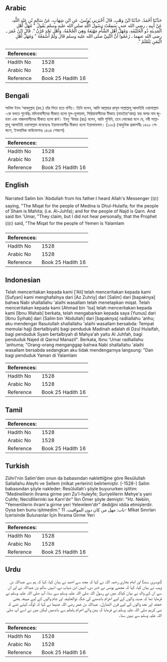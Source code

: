 ## Arabic


<div dir="rtl" lang="ar" style={{fontSize:'larger',backgroundColor:'#f8f9fa',padding:20}}>
حَدَّثَنَا أَحْمَدُ، حَدَّثَنَا ابْنُ وَهْبٍ، قَالَ أَخْبَرَنِي يُونُسُ، عَنِ ابْنِ شِهَابٍ، عَنْ سَالِمِ بْنِ عَبْدِ اللَّهِ، عَنْ أَبِيهِ ـ رضى الله عنه ـ سَمِعْتُ رَسُولَ اللَّهِ صلى الله عليه وسلم يَقُولُ ‏"‏ مُهَلُّ أَهْلِ الْمَدِينَةِ ذُو الْحُلَيْفَةِ، وَمُهَلُّ أَهْلِ الشَّأْمِ مَهْيَعَةُ وَهِيَ الْجُحْفَةُ، وَأَهْلِ نَجْدٍ قَرْنٌ ‏"‏‏.‏ قَالَ ابْنُ عُمَرَ ـ رضى الله عنهما ـ زَعَمُوا أَنَّ النَّبِيَّ صلى الله عليه وسلم قَالَ وَلَمْ أَسْمَعْهُ ‏"‏ وَمُهَلُّ أَهْلِ الْيَمَنِ يَلَمْلَمُ ‏"‏‏.‏
</div>
<div style={{backgroundColor:'#f8f9fa',padding:20, marginBottom: 10}}><table> <thead> <tr> <th>References:</th> <th></th> </tr> </thead> <tbody><tr><td>Hadith No</td><td>1528</td></tr><tr><td>Arabic No</td><td>1528</td></tr><tr><td>Reference</td><td>Book 25 Hadith 16</td></tr></tbody></table></div>

## Bengali


<div dir="ltr" lang="bn" style={{fontSize:'larger',backgroundColor:'#f8f9fa',padding:20}}>
সালিম ইবন ‘আবদুল্লাহ (রহ.) তাঁর পিতা হতে বর্ণিত। তিনি বলেন, আমি আল্লাহর রাসূল সাল্লাল্লাহু আলাইহি ওয়াসাল্লাম -কে বলতে শুনেছিঃ মদিনাবাসীদের মীকাত হলো যুল-হুলায়ফা, সিরিয়াবাসীদের মীকাত (মাহইয়া‘আহ) যার অপর নাম জুহফা এবং নাজদবাসীদের মীকাত হলো ক্বার্ন। ইবনু ‘উমার (রাঃ) বলেন, আমি শুনিনি, তবে লোকেরা বলে যে, নবী সাল্লাল্লাহু আলাইহি ওয়াসাল্লাম বলেছেনঃ ইয়ামানবাসীর মীকাত হলো ইয়ালামলাম। (১৩৩) (আধুনিক প্রকাশনীঃ ১৪২৮ শেষাংশ, ইসলামিক ফাউন্ডেশনঃ ১৪৩৪ শেষাংশ)
</div>
<div style={{backgroundColor:'#f8f9fa',padding:20, marginBottom: 10}}><table> <thead> <tr> <th>References:</th> <th></th> </tr> </thead> <tbody><tr><td>Hadith No</td><td>1528</td></tr><tr><td>Arabic No</td><td>1528</td></tr><tr><td>Reference</td><td>Book 25 Hadith 16</td></tr></tbody></table></div>

## English


<div dir="ltr" lang="en" style={{fontSize:'larger',backgroundColor:'#f8f9fa',padding:20}}>
Narrated Salim bin 'Abdullah from his father:I heard Allah's Messenger (ﷺ) saying, "The Miqat for the people of Medina is Dhul-Hulaifa; for the people of Sham is Mahita; (i.e. Al-Juhfa); and for the people of Najd is Qarn. And said Ibn 'Umar, "They claim, but I did not hear personally, that the Prophet (ﷺ) said, "The Miqat for the people of Yemen is Yalamlam
</div>
<div style={{backgroundColor:'#f8f9fa',padding:20, marginBottom: 10}}><table> <thead> <tr> <th>References:</th> <th></th> </tr> </thead> <tbody><tr><td>Hadith No</td><td>1528</td></tr><tr><td>Arabic No</td><td>1528</td></tr><tr><td>Reference</td><td>Book 25 Hadith 16</td></tr></tbody></table></div>

## Indonesian


<div dir="ltr" lang="id" style={{fontSize:'larger',backgroundColor:'#f8f9fa',padding:20}}>
Telah menceritakan kepada kami ['Ali] telah menceritakan kepada kami [Sufyan] kami menghafalnya dari [Az Zuhriy] dari [Salim] dari [bapaknya] bahwa Nabi shallallahu 'alaihi wasallam telah menetapkan miqat. Telah menceritakan kepada kami [Ahmad bin 'Isa] telah menceritakan kepada kami [Ibnu Wahab] berkata, telah mengabarkan kepada saya [Yunus] dari [Ibnu Syihab] dari [Salim bin 'Abdullah] dari [bapaknya] radliallahu 'anhu; aku mendengar Rasulullah shallallahu 'alaihi wasallam bersabda: Tempat memulai hajji (bertalbiyah) bagi penduduk Madinah adalah di Dzul Hulaifah, bagi penduduk Syam bertalbiyah di Mahya'ah yaitu Al Juhfah, bagi penduduk Najed di Qarnul Manazil". Berkata, Ibnu 'Umar radliallahu 'anhuma; "Orang-orang menganggap bahwa Nabi shallallahu 'alaihi wasallam bersabda sedangkan aku tidak mendengarnya langsung: "Dan bagi penduduk Yaman di Yalamlam
</div>
<div style={{backgroundColor:'#f8f9fa',padding:20, marginBottom: 10}}><table> <thead> <tr> <th>References:</th> <th></th> </tr> </thead> <tbody><tr><td>Hadith No</td><td>1528</td></tr><tr><td>Arabic No</td><td>1528</td></tr><tr><td>Reference</td><td>Book 25 Hadith 16</td></tr></tbody></table></div>

## Tamil


<div dir="ltr" lang="ta" style={{fontSize:'larger',backgroundColor:'#f8f9fa',padding:20}}>

</div>
<div style={{backgroundColor:'#f8f9fa',padding:20, marginBottom: 10}}><table> <thead> <tr> <th>References:</th> <th></th> </tr> </thead> <tbody><tr><td>Hadith No</td><td>1528</td></tr><tr><td>Arabic No</td><td>1528</td></tr><tr><td>Reference</td><td>Book 25 Hadith 16</td></tr></tbody></table></div>

## Turkish


<div dir="ltr" lang="tr" style={{fontSize:'larger',backgroundColor:'#f8f9fa',padding:20}}>
Zührî'nin Salim'den onun da babasından naklettiğine göre Resûlullah Sallallahu Aleyhi ve Sellem (mîkat yerlerini) belirlemiştir. [-1528-] Salim babasından şöyle nakleder: Resûlullah'ı şöyle buyururken işittim: "Medinelilerin ihrama girme yeri Zu'l-huleyfe; Suriyelilerin Mehye'a yani Cuhfe; Necidliîerinki ise Karn'dır" İbn Ömer şöyle demiştir: "Hz. Nebiin, "Yemenlilerin ihram'a girme yeri Yelemlem'dir" dediğini iddia etmişlerdir. Oysa ben bunu işitmedim." باب: مهل من كان دون المواقيت. 11- Mîkat Sınırları İçerisinde Bulunanlar İçin İhrama Girme Yeri
</div>
<div style={{backgroundColor:'#f8f9fa',padding:20, marginBottom: 10}}><table> <thead> <tr> <th>References:</th> <th></th> </tr> </thead> <tbody><tr><td>Hadith No</td><td>1528</td></tr><tr><td>Arabic No</td><td>1528</td></tr><tr><td>Reference</td><td>Book 25 Hadith 16</td></tr></tbody></table></div>

## Urdu


<div dir="rtl" lang="ur" style={{fontSize:'larger',backgroundColor:'#f8f9fa',padding:20}}>
(دوسری سند) اور امام بخاری رحمہ اللہ نے کہا کہ مجھ سے احمد نے بیان کیا، کہا کہ ہم سے عبداللہ بن وہب نے بیان کیا، کہا کہ مجھے یونس نے خبر دی، انہیں ابن شہاب نے، انہیں سالم بن عبداللہ نے اور ان سے ان کے والد نے بیان کیاکہ میں نے رسول اللہ صلی اللہ علیہ وسلم سے سنا، آپ صلی اللہ علیہ وسلم نے فرمایا تھا کہ مدینہ والوں کے لیے احرام باندھنے کی جگہ ذوالحلیفہ اور شام والوں کے لیے مہیعہ یعنی حجفہ اور نجد والوں کے لیے قرن المنازل۔ عبداللہ بن عمر رضی اللہ عنہما نے کہا کہ لوگ کہتے تھے کہ نبی کریم صلی اللہ علیہ وسلم نے فرمایا کہ یمن والے احرام یلملم سے باندھیں لیکن میں نے اسے آپ صلی اللہ علیہ وسلم سے نہیں سنا۔
</div>
<div style={{backgroundColor:'#f8f9fa',padding:20, marginBottom: 10}}><table> <thead> <tr> <th>References:</th> <th></th> </tr> </thead> <tbody><tr><td>Hadith No</td><td>1528</td></tr><tr><td>Arabic No</td><td>1528</td></tr><tr><td>Reference</td><td>Book 25 Hadith 16</td></tr></tbody></table></div>